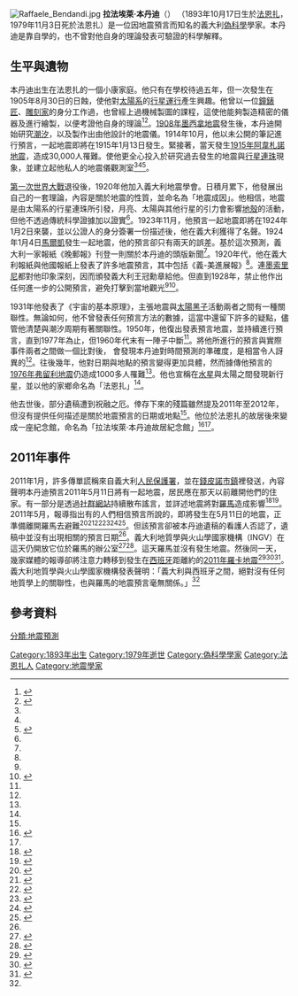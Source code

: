 {{Link style|time=2015-12-12T02:12:05+00:00}}
[[File:Raffaele_Bendandi.jpg|thumb]]
'''拉法埃萊·本丹迪'''（{{lang-it|'''Raffaele Bendandi'''}}） （1893年10月17日生於[[法恩扎|法恩扎]]，1979年11月3日死於法恩扎）是一位因地震預言而知名的義大利[[偽科學|偽科學]]學家。本丹迪是靠自學的，也不曾對他自身的理論發表可驗證的科學解釋。

== 生平與遺物 ==
本丹迪出生在法恩扎的一個小康家庭。他只有在學校待過五年，但一次發生在1905年8月30日的日蝕，使他對[[太陽系|太陽系]]的[[行星運行|行星運行]]產生興趣。他曾以一位[[鐘錶匠|鐘錶匠]]、[[雕刻家|雕刻家]]的身分工作過，也曾經上過機械製圖的課程，這使他能夠製造精密的儀器及進行繪製，以便考證他自身的理論<ref name=forecastings>{{Cite web |url=http://www.itacomm.net/EQL/engbent1908.pdf |title=Cristiano Fidiani, ''The Raffaele Bendandi Forecastings Inspired by the Great Earthquake'', n.d. |access-date=2011-05-13 |archive-date=2016-03-03 |archive-url=https://web.archive.org/web/20160303174539/http://www.itacomm.net/EQL/engbent1908.pdf |dead-url=no }}</ref><ref name=annals>{{Cite web |url=http://www.annalsofgeophysics.eu/index.php/annals/article/view/4621/4690 |title=Cristiano Fidiani, ''The epistolary archive of Raffaele Bendandi, a seismologist standing outside the institutions'', Annals of Geophysics, Vol. 52, No. 6, December 2009 |access-date=2011-05-15 |archive-date=2019-11-29 |archive-url=https://web.archive.org/web/20191129055738/https://www.annalsofgeophysics.eu/index.php/annals/article/view/4621/4690 |dead-url=no }}</ref>。[[1908年墨西拿地震|1908年墨西拿地震]]發生後，本丹迪開始研究[[潮汐|潮汐]]，以及製作出由他設計的地震儀。1914年10月，他以未公開的筆記進行預言，一起地震即將在1915年1月13日發生。緊接著，當天發生[[1915年阿韋札諾地震|1915年阿韋札諾地震]]，造成30,000人罹難。使他更全心投入於研究過去發生的地震與[[行星連珠|行星連珠]]現象，並建立起他私人的地震儀觀測室<ref name=forecastings/><ref name=annals/><ref name=telegraph>{{Cite journal |url=http://www.telegraph.co.uk/news/worldnews/europe/italy/8505256/Rome-earthquake-Who-was-Raffaele-Bendandi.html |title=Rome earthquake: Who was Raffaele Bendandi? |journal=[[每日電訊報|每日電訊報]] |date=10 May 2011 |accessdate=2011-05-12 |archive-date=2020-11-25 |archive-url=https://web.archive.org/web/20201125214227/https://www.telegraph.co.uk/news/worldnews/europe/italy/8505256/Rome-earthquake-Who-was-Raffaele-Bendandi.html |dead-url=no }}</ref>。

[[第一次世界大戰|第一次世界大戰]]退役後，1920年他加入義大利地震學會。日積月累下，他發展出自己的一套理論，內容是關於地震的性質，並命名為「地震成因」。他相信，地震是由太陽系的行星連珠所引發，月亮、太陽與其他行星的引力會影響[[地殼|地殼]]的活動，但他不透過傳統科學證據加以證實<ref name=forecastings/>。1923年11月，他預言一起地震即將在1924年1月2日來襲，並以公證人的身分簽署一份描述後，他在義大利獲得了名聲。1924年1月4日[[馬爾凱|馬爾凱]]發生一起地震，他的預言卻只有兩天的誤差。基於這次預測，義大利一家報紙《晚郵報》刊登一則關於本丹迪的頭版新聞<ref name=telegraph/>。1920年代，他在義大利報紙與他國報紙上發表了許多地震預言，其中包括《義-美進展報》<ref name=forecastings/>。連[[墨索里尼|墨索里尼]]都對他印象深刻，因而頒發義大利王冠勳章給他。但直到1928年，禁止他作出任何進一步的公開預言，避免打擊到當地觀光<ref name=forecastings/><ref name=bbc>{{cite web|url=http://www.bbc.co.uk/news/world-europe-13356228|title=Rome 'gripped' by earthquake prediction fear|access-date=2011-05-13|archive-date=2020-10-01|archive-url=https://web.archive.org/web/20201001201309/https://www.bbc.co.uk/news/world-europe-13356228|dead-url=no}}</ref>。

1931年他發表了《宇宙的基本原理》，主張地震與[[太陽黑子|太陽黑子]]活動兩者之間有一種關聯性。無論如何，他不曾發表任何預言方法的數據，這當中還留下許多的疑點，儘管他清楚與潮汐周期有著關聯性。1950年，他復出發表預言地震，並持續進行預言，直到1977年為止，但1960年代末有一陣子中斷<ref name=forecastings/>。將他所進行的預言與實際事件兩者之間做一個比對後， 會發現本丹迪對時間預測的準確度，是相當令人訝異的<ref name=forecastings/>。往後幾年，他對日期與地點的預言變得更加具體，然而據傳他預言的[[1976年弗留利地震|1976年弗留利地震]]仍造成1000多人罹難<ref name=telegraph/>。他也宣稱在[[水星|水星]]與太陽之間發現新行星，並以他的家鄉命名為「法恩扎」<ref name=telegraph/>。

他去世後，部分遺稿遭到祝融之厄。倖存下來的殘篇雖然提及2011年至2012年，但沒有提供任何描述是關於地震預言的日期或地點<ref name=telegraph/>。他位於法恩扎的故居後來變成一座紀念館，命名為「拉法埃萊·本丹迪故居紀念館」<ref>{{Cite web |url=http://www.sistemamusei.ra.it/main/index.php?id_pag=73&id_inf_museo=31&op=crs |title=Casa Museo Raffaele Bendandi - Faenza |access-date=2011-05-15 |archive-date=2019-08-10 |archive-url=https://web.archive.org/web/20190810212421/http://www.sistemamusei.ra.it/main/index.php?id_pag=73&id_inf_museo=31&op=crs |dead-url=no }}</ref><ref name=annals/>。

== 2011年事件==
2011年1月，許多傳單謊稱來自義大利[[人民保護署|人民保護署]]，並在[[錢皮諾|錢皮諾]][[市鎮_(義大利)|市鎮]]裡發送，內容聲明本丹迪預言2011年5月11日將有一起地震，居民應在那天以前離開他們的住家。有一部分是透過[[社群網站|社群網站]]持續散布謠言，並詳述地震將對[[羅馬|羅馬]]造成影響<ref>{{Cite web |url=http://www.ilgiornaledellaprotezionecivile.it/index.html?pg=1&idart=2612 |title=Elisabetta Bosi, ''Volantini a Ciampino: sisma a Roma l'11 maggio'', Il Giornale della Protezione Civile, 21 January 2011 |access-date=2011-05-15 |archive-date=2020-09-29 |archive-url=https://web.archive.org/web/20200929063048/https://www.ilgiornaledellaprotezionecivile.it/index.html?pg=1&idart=2612 |dead-url=no }}</ref><ref>{{Cite web |url=http://www.queryonline.it/2011/04/08/terremoto-a-roma-teorie-e-terrorismi/ |title=Sofia Lincos, ''Terremoto a Roma: teorie e terrorismi'', 8 April 2011 |access-date=2011-05-15 |archive-date=2020-11-28 |archive-url=https://web.archive.org/web/20201128070743/https://www.queryonline.it/2011/04/08/terremoto-a-roma-teorie-e-terrorismi/ |dead-url=no }}</ref>。2011年5月，報導指出有的人們相信預言所說的，即將發生在5月11日的地震，正準備離開羅馬去避難<ref>{{cite web|url=http://www.bbc.co.uk/news/world-europe-13354988|title=Rome braces for 'prophet-predicted quake|access-date=2011-05-13|archive-date=2020-11-12|archive-url=https://web.archive.org/web/20201112005640/https://www.bbc.co.uk/news/world-europe-13354988|dead-url=no}}</ref><ref>{{Cite news |title=All roads lead OUT of Rome: Streets of Italian capital empty after 1915 prediction of ‘big one’ earthquake |author=Nick Pisa |work=[[每日郵報|每日郵報]] |date=11 May 2011 |url=http://www.dailymail.co.uk/news/article-1385815/Rome-quake-rumours-Streets-1915-big-earthquake-prediction.html |accessdate=2011-05-13 |archive-date=2018-12-23 |archive-url=https://web.archive.org/web/20181223231944/https://www.dailymail.co.uk/news/article-1385815/Rome-quake-rumours-Streets-1915-big-earthquake-prediction.html |dead-url=no }}</ref><ref>{{Cite news |title=Romans rattled by quake rumor despite reassurances |date=May 11, 2011 |agency=[[Associated_Press|Associated Press]] |author=Alessandra Rizzo |newspaper=[[新聞日報|新聞日報]] |url=http://www.newsday.com/news/romans-rattled-by-quake-rumor-despite-reassurances-1.2870355 |accessdate=2011-05-12 |archive-date=2011-05-14 |archive-url=https://web.archive.org/web/20110514171220/http://www.newsday.com/news/romans-rattled-by-quake-rumor-despite-reassurances-1.2870355 |dead-url=no }}</ref><ref>{{Cite news |title=Rome trembles at earthquake prophecy |date=May 10, 2011 |agency=[[Agence_France-Presse|Agence France-Presse]] |newspaper=[[Google_News|Google News]] |url=http://www.google.com/hostednews/afp/article/ALeqM5gm5u72VgxsXlmAeQy0U1PFlAoOBw?docId=CNG.724821b4919bf06d1776d821791b2347.a51 |accessdate=2011-05-12 |archive-date=2014-02-19 |archive-url=https://web.archive.org/web/20140219035944/http://www.google.com/hostednews/afp/article/ALeqM5gm5u72VgxsXlmAeQy0U1PFlAoOBw?docId=CNG.724821b4919bf06d1776d821791b2347.a51 |dead-url=no }}</ref><ref>{{Cite news |title=Thousands Flee Rome Amid Earthquake Prophecy |date=May 11, 2011 |author=Claire Bigg |agency=[[Reuters|Reuters]] |newspaper=[[自由歐洲電台|自由歐洲電台]] |url=http://www.rferl.org/content/italy_rome_earthquake_predictions_panic/24097969.html |accessdate=2011-05-12 |archive-date=2016-03-04 |archive-url=https://web.archive.org/web/20160304090702/http://www.rferl.org/content/italy_rome_earthquake_predictions_panic/24097969.html |dead-url=no }}</ref><ref>{{Cite video |title=Rome reels amid earthquake fears |publisher=[[Euronews|Euronews]] |date=May 11, 2011 |url=http://www.youtube.com/watch?v=zUmG0L0_gqY |accessdate=2011-05-12 |archive-date=2016-05-29 |archive-url=https://web.archive.org/web/20160529055733/http://www.youtube.com/watch?v=zUmG0L0_gqY }}</ref>。但該預言卻被本丹迪遺稿的看護人否認了，遺稿中並沒有出現相關的預言日期<ref name=bbc/>。義大利地質學與火山學國家機構（INGV）在這天仍開放它位於羅馬的辦公室<ref>{{Cite web |url=http://roma.corriere.it/roma/notizie/cronaca/11_maggio_3/11-maggio-giornata-informazione-sismica-190562845060.shtml |title=''Corriere Della Sera'', "Terremoto dell'11 maggio a Roma? No, giornata dell'informazione sismica" |access-date=2011-05-15 |archive-date=2021-01-23 |archive-url=https://web.archive.org/web/20210123203713/https://roma.corriere.it/roma/notizie/cronaca/11_maggio_3/11-maggio-giornata-informazione-sismica-190562845060.shtml |dead-url=no }}</ref><ref>{{Cite web |url=http://portale.ingv.it/portale_ingv/primo-piano/archivio-primo-piano/notizie-2011/11-maggio-2011-open-day-all2019ingv/view?set_language=en |title=INGV: 11 May 2011 Open Day |access-date=2011-05-15 |archive-url=https://web.archive.org/web/20110509023142/http://portale.ingv.it/portale_ingv/primo-piano/archivio-primo-piano/notizie-2011/11-maggio-2011-open-day-all2019ingv/view?set_language=en |archive-date=2011-05-09 |dead-url=yes }}</ref>。這天羅馬並沒有發生地震。然後同一天，幾家媒體的報導卻將注意力轉移到發生在[[西班牙|西班牙]]距離約{{convert|1300|km|mi}}的[[2011年羅卡地震|2011年羅卡地震]]<ref name=telegraph2>{{Cite journal |title=Spain earthquake: Rome earthquake rumour sparks mass exodus |journal=[[每日電訊報|每日電訊報]] |date=11 May 2011 |url=http://www.telegraph.co.uk/news/worldnews/europe/italy/8508390/Spain-earthquake-Rome-earthquake-rumour-sparks-mass-exodus.html |accessdate=2011-05-12 |archive-date=2020-11-12 |archive-url=https://web.archive.org/web/20201112014313/http://www.telegraph.co.uk/news/worldnews/europe/italy/8508390/Spain-earthquake-Rome-earthquake-rumour-sparks-mass-exodus.html |dead-url=no }}</ref><ref name=telegraph3>{{Cite journal |title=Spain earthquake: Was Raffaele Bendandi correct? |journal=[[每日電訊報|每日電訊報]] |date=12 May 2011 |url=http://www.telegraph.co.uk/news/worldnews/europe/spain/8509135/Spain-earthquake-Was-Raffaele-Bendandi-correct.html |accessdate=2011-05-12 |archive-date=2020-11-11 |archive-url=https://web.archive.org/web/20201111221313/http://www.telegraph.co.uk/news/worldnews/europe/spain/8509135/Spain-earthquake-Was-Raffaele-Bendandi-correct.html |dead-url=no }}</ref><ref>{{Cite journal |title=Vuoden 1915 ennustus kävi toteen – 1300 km päässä |journal=[[:en:Uusi_Suomi|Uusi Suomi]] |date=May 12, 2011 |url=http://www.uusisuomi.fi/ulkomaat/112053-vuoden-1915-ennustus-kavi-toteen-%E2%80%93-1300-km-paassa |author= |access-date=2011-05-13 |archive-url=https://web.archive.org/web/20110515014625/http://www.uusisuomi.fi/ulkomaat/112053-vuoden-1915-ennustus-kavi-toteen-%E2%80%93-1300-km-paassa |archive-date=2011-05-15 |dead-url=yes }}</ref>。義大利地質學與火山學國家機構發表聲明：「義大利與西班牙之間，絕對沒有任何地質學上的關聯性，也與羅馬的地震預言毫無關係。」<ref name=telegraph3 />

== 參考資料 ==
{{reflist}}

{{DEFAULTSORT:本丹迪Bendandi, 拉法埃萊Raffaele}}
[[Category:1893年出生|Category:1893年出生]] 
[[Category:1979年逝世|Category:1979年逝世]]
[[Category:偽科學學家|Category:偽科學學家]]
[[Category:法恩扎人|Category:法恩扎人]]
[[Category:地震學家|Category:地震學家]]
[[分類:地震預測|分類:地震預測]]